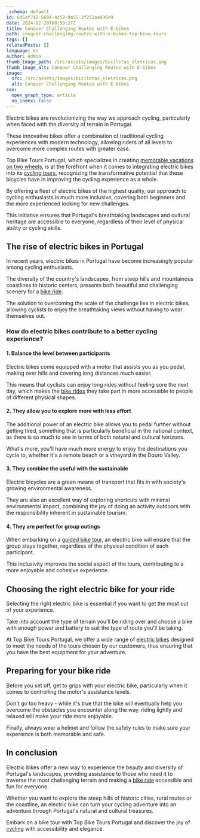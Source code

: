```yaml
---
_schema: default
id: 6d5af742-5684-4c52-8a55-2f252aa436c9
date: 2024-02-28T08:53:27Z
title: Conquer Challenging Routes with E-bikes
path: conquer-challenging-routes-with-e-bikes-top-bike-tours
tags: []
relatedPosts: []
language: en
author: Admin
thumb_image_path: /src/assets/images/biciletas_eletricas.png
thumb_image_alt: Conquer Challenging Routes with E-bikes
image:
  src: /src/assets/images/biciletas_eletricas.png
  alt: Conquer Challenging Routes with E-bikes
seo:
  open_graph_type: article
  no_index: false
---
```


Electric bikes are revolutionizing the way we approach cycling, particularly
when faced with the diversity of terrain in Portugal.

These innovative bikes offer a combination of traditional cycling experiences
with modern technology, allowing riders of all levels to overcome more complex
routes with greater ease.

Top Bike Tours Portugal, which specializes in creating
[memorable vacations on two wheels](https://topbiketoursportugal.com/), is at
the forefront when it comes to integrating electric bikes into its
[cycling tours](https://topbiketoursportugal.com/), recognizing the
transformative potential that these bicycles have in improving the cycling
experience as a whole.

By offering a fleet of electric bikes of the highest quality, our approach to
cycling enthusiasts is much more inclusive, covering both beginners and the more
experienced looking for new challenges.

This initiative ensures that Portugal's breathtaking landscapes and cultural
heritage are accessible to everyone, regardless of their level of physical
ability or cycling skills.

## The rise of electric bikes in Portugal

In recent years, electric bikes in Portugal have become increasingly popular
among cycling enthusiasts.

The diversity of the country's landscapes, from steep hills and mountainous
coastlines to historic centers, presents both beautiful and challenging scenery
for a [bike ride](https://topbiketoursportugal.com/).

The solution to overcoming the scale of the challenge lies in electric bikes,
allowing cyclists to enjoy the breathtaking views without having to wear
themselves out.

### How do electric bikes contribute to a better cycling experience?

#### 1\. Balance the level between participants

Electric bikes come equipped with a motor that assists you as you pedal, making
over hills and covering long distances much easier.

This means that cyclists can enjoy long rides without feeling sore the next day,
which makes the [bike rides](https://topbiketoursportugal.com/pt/) they take
part in more accessible to people of different physical shapes.

#### 2\. They allow you to explore more with less effort

The additional power of an electric bike allows you to pedal further without
getting tired, something that is particularly beneficial in the national
context, as there is so much to see in terms of both natural and cultural
horizons.

What's more, you'll have much more energy to enjoy the destinations you cycle
to, whether it's a remote beach or a vineyard in the Douro Valley.

#### 3\. They combine the useful with the sustainable

Electric bicycles are a green means of transport that fits in with society's
growing environmental awareness.

They are also an excellent way of exploring shortcuts with minimal environmental
impact, combining the joy of doing an activity outdoors with the responsibility
inherent in sustainable tourism.

#### 4\. They are perfect for group outings

When embarking on a [guided bike tour](https://topbiketoursportugal.com/), an
electric bike will ensure that the group stays together, regardless of the
physical condition of each participant.

This inclusivity improves the social aspect of the tours, contributing to a more
enjoyable and cohesive experience.

## Choosing the right electric bike for your ride

Selecting the right electric bike is essential if you want to get the most out
of your experience.

Take into account the type of terrain you'll be riding over and choose a bike
with enough power and battery to suit the type of route you'll be taking.

At Top Bike Tours Portugal, we offer a wide range of
[electric bikes](https://topbiketoursportugal.com/pt/bicicletas/) designed to
meet the needs of the tours chosen by our customers, thus ensuring that you have
the best equipment for your adventure.

## Preparing for your bike ride

Before you set off, get to grips with your electric bike, particularly when it
comes to controlling the motor's assistance levels.

Don't go too heavy - while it's true that the bike will eventually help you
overcome the obstacles you encounter along the way, riding lightly and relaxed
will make your ride more enjoyable.

Finally, always wear a helmet and follow the safety rules to make sure your
experience is both memorable and safe.

## In conclusion

Electric bikes offer a new way to experience the beauty and diversity of
Portugal's landscapes, providing assistance to those who need it to traverse the
most challenging terrain and making a
[bike ride](https://topbiketoursportugal.com/pt/) accessible and fun for
everyone.

Whether you want to explore the steep hills of historic cities, rural routes or
the coastline, an electric bike can turn your cycling adventure into an
adventure through Portugal's natural and cultural treasures.

Embark on a bike tour with Top Bike Tours Portugal and discover the joy of
[cycling](https://topbiketoursportugal.com/passeios-de-bicicleta-portugal/) with
accessibility and elegance.
